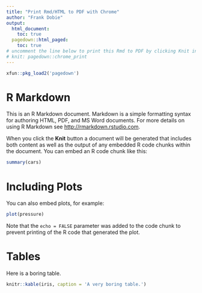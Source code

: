 ```yaml
---
title: "Print Rmd/HTML to PDF with Chrome"
author: "Frank Dobie"
output:
  html_document:
    toc: true
  pagedown::html_paged: 
    toc: true
# uncomment the line below to print this Rmd to PDF by clicking Knit in RStudio
# knit: pagedown::chrome_print
---
```


```r
xfun::pkg_load2('pagedown')
```

# R Markdown

This is an R Markdown document. Markdown is a simple formatting syntax for authoring HTML, PDF, and MS Word documents. For more details on using R Markdown see <http://rmarkdown.rstudio.com>.

When you click the **Knit** button a document will be generated that includes both content as well as the output of any embedded R code chunks within the document. You can embed an R code chunk like this:

```r
summary(cars)
```

# Including Plots

You can also embed plots, for example:

```r
plot(pressure)
```

Note that the `echo = FALSE` parameter was added to the code chunk to prevent printing of the R code that generated the plot.

# Tables

Here is a boring table.

```r
knitr::kable(iris, caption = 'A very boring table.')
```

